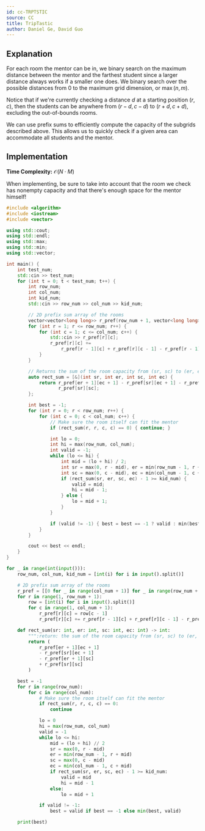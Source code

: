 ```yaml
---
id: cc-TRPTSTIC
source: CC
title: TripTastic
author: Daniel Ge, David Guo
---
```


## Explanation

For each room the mentor can be in, we binary search on the maximum distance between the mentor and the farthest student
since a larger distance always works if a smaller one does.
We binary search over the possible distances from $0$ to the maximum grid dimension, or $\max(n, m)$.

Notice that if we're currently checking a distance $d$ at a starting position $(r, c)$,
then the students can be anywhere from $(r - d, c - d)$ to $(r + d, c + d)$, excluding the out-of-bounds rooms.

We can use prefix sums to efficiently compute the capacity of the subgrids described above.
This allows us to quickly check if a given area can accommodate all students and the mentor.

## Implementation

**Time Complexity:** $\mathcal{O}(N \cdot M)$

<Warning title="Remember the Mentor!">

When implementing, be sure to take into account that
the room we check has nonempty capacity and that there's enough space for the mentor himself!

</Warning>

<LanguageSection>
<CPPSection>

```cpp
#include <algorithm>
#include <iostream>
#include <vector>

using std::cout;
using std::endl;
using std::max;
using std::min;
using std::vector;

int main() {
	int test_num;
	std::cin >> test_num;
	for (int t = 0; t < test_num; t++) {
		int row_num;
		int col_num;
		int kid_num;
		std::cin >> row_num >> col_num >> kid_num;

		// 2D prefix sum array of the rooms
		vector<vector<long long>> r_pref(row_num + 1, vector<long long>(col_num + 1));
		for (int r = 1; r <= row_num; r++) {
			for (int c = 1; c <= col_num; c++) {
				std::cin >> r_pref[r][c];
				r_pref[r][c] +=
				    r_pref[r - 1][c] + r_pref[r][c - 1] - r_pref[r - 1][c - 1];
			}
		}

		// Returns the sum of the room capacity from (sr, sc) to (er, ec) inclusive
		auto rect_sum = [&](int sr, int er, int sc, int ec) {
			return r_pref[er + 1][ec + 1] - r_pref[sr][ec + 1] - r_pref[er + 1][sc] +
			       r_pref[sr][sc];
		};

		int best = -1;
		for (int r = 0; r < row_num; r++) {
			for (int c = 0; c < col_num; c++) {
				// Make sure the room itself can fit the mentor
				if (rect_sum(r, r, c, c) == 0) { continue; }

				int lo = 0;
				int hi = max(row_num, col_num);
				int valid = -1;
				while (lo <= hi) {
					int mid = (lo + hi) / 2;
					int sr = max(0, r - mid), er = min(row_num - 1, r + mid);
					int sc = max(0, c - mid), ec = min(col_num - 1, c + mid);
					if (rect_sum(sr, er, sc, ec) - 1 >= kid_num) {
						valid = mid;
						hi = mid - 1;
					} else {
						lo = mid + 1;
					}
				}

				if (valid != -1) { best = best == -1 ? valid : min(best, valid); }
			}
		}

		cout << best << endl;
	}
}
```

</CPPSection>
<PySection>

```py
for _ in range(int(input())):
	row_num, col_num, kid_num = [int(i) for i in input().split()]

	# 2D prefix sum array of the rooms
	r_pref = [[0 for _ in range(col_num + 1)] for _ in range(row_num + 1)]
	for r in range(1, row_num + 1):
		row = [int(i) for i in input().split()]
		for c in range(1, col_num + 1):
			r_pref[r][c] = row[c - 1]
			r_pref[r][c] += r_pref[r - 1][c] + r_pref[r][c - 1] - r_pref[r - 1][c - 1]

	def rect_sum(sr: int, er: int, sc: int, ec: int) -> int:
		""":return: the sum of the room capacity from (sr, sc) to (er, ec) inclusive"""
		return (
			r_pref[er + 1][ec + 1]
			- r_pref[sr][ec + 1]
			- r_pref[er + 1][sc]
			+ r_pref[sr][sc]
		)

	best = -1
	for r in range(row_num):
		for c in range(col_num):
			# Make sure the room itself can fit the mentor
			if rect_sum(r, r, c, c) == 0:
				continue

			lo = 0
			hi = max(row_num, col_num)
			valid = -1
			while lo <= hi:
				mid = (lo + hi) // 2
				sr = max(0, r - mid)
				er = min(row_num - 1, r + mid)
				sc = max(0, c - mid)
				ec = min(col_num - 1, c + mid)
				if rect_sum(sr, er, sc, ec) - 1 >= kid_num:
					valid = mid
					hi = mid - 1
				else:
					lo = mid + 1

			if valid != -1:
				best = valid if best == -1 else min(best, valid)

	print(best)
```

</PySection>
</LanguageSection>
